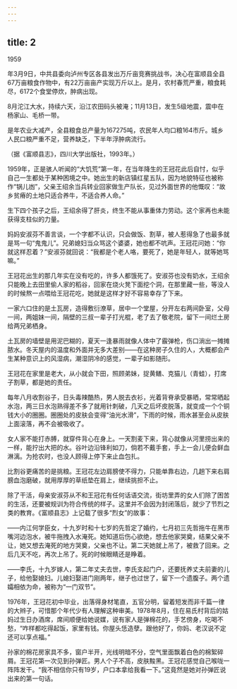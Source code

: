 ```yaml
---
---
---
```

title: 2
---



1959



年3月9日，中共县委向泸州专区各县发出万斤亩竞赛挑战书，决心在富顺县全县67万亩粮食作物中，有22万亩亩产实现万斤以上。是月，农村春荒严重，粮食耗尽，6172个食堂停炊，肿病出现。

8月沱江大水，持续六天，沿江农田码头被淹；11月13日，发生5级地震，震中在杨家山、毛桥一带。

是年农业大减产，全县粮食总产量为167275吨，农民年人均口粮164市斤。城乡人民口粮严重不足，营养缺乏，下半年浮肿病流行。

（据《富顺县志》，四川大学出版社，1993年。）



1959年，正是骇人听闻的“大饥荒”第一年，在当年降生的王冠花此后自忖，似乎自己一生都处于某种困境之中。她出生的新店镇红星五队，因为地貌特征也被称作“锅儿凼”，父亲王绍余当兵转业回家做生产队长，见过外面世界的他慨叹：“故乡贫瘠的土地只适合养牛，不适合养人命。”

生下四个孩子之后，王绍余得了肝炎，终生不能从事重体力劳动。这个家再也未能获得支柱似的力量。

妈妈安淑芬不善言谈，一个字都不认识，只会做饭、割草，被人惹得急了也最多就是骂一句“鬼鬼儿”。兄弟媳妇当众骂这个婆婆，她也都不吭声。王冠花问她：“你就这样忍着？”安淑芬就回说：“我都是个老人咯，要死了，她是年轻人，就等她骂嘛。”

王冠花出生的那几年实在没有吃的，许多人都饿死了。安淑芬也没有奶水，王绍余只能晚上去田里偷人家的稻谷，回家在烧火凳下面挖个洞，在那里藏一些，等没人的时候熬一点喂给王冠花吃，她就是这样才好不容易幸存了下来。

一家六口住的是土瓦房，造得敷衍潦草，居中一个堂屋，分开左右两间卧室，父母一间，两姐妹一间，隔壁的三叔一辈子打光棍，老了去了敬老院，留下一间烂土房给两兄弟栖身。

土瓦房的墙壁是用泥巴糊的，夏天一逢暴雨就像人体中了霰弹枪，伤口淌出一摊摊脓水。冬天屋内的温度和外面并无多大差别——在这种房子久住的人，大概都会产生某种意识上的风湿病，潮湿阴冷的感觉，一辈子如影随形。

王冠花在家里是老大，从小就会下田，照顾弟妹，捉黄鳝、克猫儿（青蛙），打席子割草，都是她的责任。

每年八月收割谷子，日头毒辣酷热，男人脱去衣衫，光着背脊承受暴晒，常常晒起水泡，两三日水泡熟得差不多了就用针刺破，几天之后坏皮脱落，就变成一个个铜钱大小的圈圈。圈圈处的皮肤会变得“油光水滑”，下雨的时候，雨水甚至会从皮肤上面滚落，再不会被吸收了。

女人家不能打赤膊，就穿件背心在身上。一天割麦下来，背心就像从河里捞出来的一样，能拧出大把的水。谷叶边沿锋利如刀，倘若不戴手套，手上一会儿便会鲜血淋漓。为抢农时，也没人顾得上停下来止血包扎。

比割谷更痛苦的是挑粮。王冠花左边肩膀使不得力，只能单靠右边，几趟下来右肩膀血泡磨破，就用厚厚的草纸垫在肩上，继续挑担不止。

除了干活，母亲安淑芬从不和王冠花有任何话语交流，街坊里弄的女人们除了困苦的生活，还要被规训为符合传统的样子。这里并不会因为封闭落后，就少了节烈之类的教育。《富顺县志》上记载了很多“烈女”的故事：

——内江何学臣女，十九岁时和十七岁的先哲定了婚约，七月初三先哲拖牛在黑市嘴河边泡水，被牛拖拽入水淹死。她知道后伤心欲绝，想去他家哭奠，结果父亲不让，她又想去淹死的地方哭奠，父亲也不让。第二天她就上吊了，被救了回来。之后几天不吃，再次上吊了。死的时候眼睛还是睁着。

——李氏，十九岁嫁人，第二年丈夫去世，李氏支起门户，还要抚养丈夫前妻的儿子，给他娶媳妇。儿媳妇娶进门刚两年，继子也过世了，留下一个遗腹子。两个遗孀相依为命，被称为“一门双节”。

1976年，王冠花初中毕业，出落得身材笔直，五官分明，留着短发而非千篇一律的大辫子，可惜那个年代少有人理解这种审美。1978年8月，住在易氏村背后的姑妈过生日办酒席，席间顺便给她说媒，说有家人是弹棉花的，手艺傍身，吃喝不愁，“咋样都吃得起饭，家里有钱。你屋头恁造孽。跟他好了，你妈、老汉说不定还可以享点福。”

孙家的棉花房家具不多，窗户半开，光线明暗不分，空气里面飘着白色的棉絮碎屑。王冠花第一次见到孙弹匠。男人个子不高，皮肤黢黑。王冠花感觉自己喉咙一阵阵发干。“我不相信你只有19岁，户口本拿给我看一下。”这竟然是她对孙弹匠说出来的第一句话。